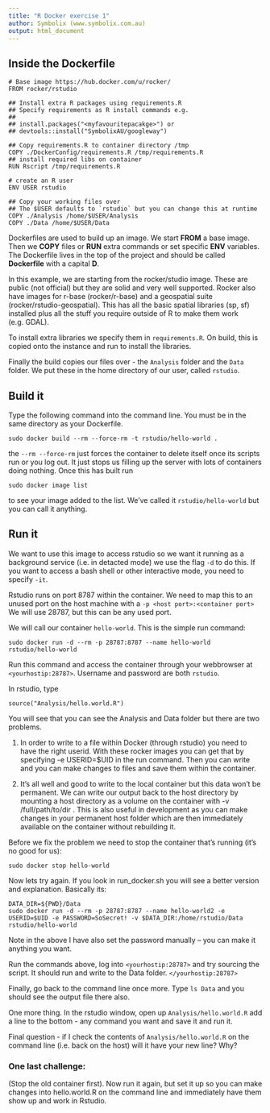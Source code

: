 ```yaml
---
title: "R Docker exercise 1"
author: Symbolix (www.symbolix.com.au)
output: html_document
---
```

## Inside the Dockerfile

    # Base image https://hub.docker.com/u/rocker/
    FROM rocker/rstudio
    
    ## Install extra R packages using requirements.R
    ## Specify requirements as R install commands e.g.
    ## 
    ## install.packages("<myfavouritepacakge>") or
    ## devtools::install("SymbolixAU/googleway")
    
    ## Copy requirements.R to container directory /tmp
    COPY ./DockerConfig/requirements.R /tmp/requirements.R 
    ## install required libs on container
    RUN Rscript /tmp/requirements.R
    
    # create an R user
    ENV USER rstudio
    
    ## Copy your working files over
    ## The $USER defaults to `rstudio` but you can change this at runtime
    COPY ./Analysis /home/$USER/Analysis
    COPY ./Data /home/$USER/Data


Dockerfiles are used to build up an image. We start **FROM** a base image. Then we **COPY** files or **RUN** extra commands or set specific **ENV** variables. The Dockerfile lives in the top of the project and should be called **Dockerfile** with a capital **D**.

In this example, we are starting from the rocker/studio image. These are public (not official) but they are solid and very well supported. Rocker also have images for r-base (rocker/r-base) and a geospatial suite (rocker/rstudio-geospatial). This has all the basic spatial libraries (sp, sf) installed plus all the stuff you require outside of R to make them work (e.g. GDAL). 

To install extra libraries we specify them in `requirements.R`. On build, this is copied onto the instance and run to install the libraries.

Finally the build copies our files over - the `Analysis` folder and the `Data` folder. We put these in the home directory of our user, called `rstudio`. 

## Build it

Type the following command into the command line. You must be in the same directory as your Dockerfile.

    sudo docker build --rm --force-rm -t rstudio/hello-world .

the `--rm --force-rm` just forces the container to delete itself once its scripts run or you log out. It just stops us filling up the server with lots of containers doing nothing. Once this has built run

    sudo docker image list

to see your image added to the list. We've called it `rstudio/hello-world` but you can call it anything.

## Run it

We want to use this image to access rstudio so we want it running as a background service (i.e. in detacted mode) we use the flag `-d` to do this. If you want to access a bash shell or other interactive mode, you need to specify `-it`.

Rstudio runs on port 8787 within the container. We need to map this to an unused port on the host machine with a `-p <host port>:<container port>` We will use 28787, but this can be any used port.

We will call our container `hello-world`. This is the simple run command:

    sudo docker run -d --rm -p 28787:8787 --name hello-world rstudio/hello-world

Run this command and access the container through your webbrowser at `<yourhostip:28787>`. Username and password are both `rstudio`. 

In rstudio, type

    source("Analysis/hello.world.R")

You will see that you can see the Analysis and Data folder but there are two problems. 

1. In order to write to a file within Docker (through rstudio) you need to have the right userid. With these rocker images you can get that by specifying -e USERID=$UID in the run command. Then you can write and you can make changes to files and save them within the container.

1. It's all well and good to write to the local container but this data won't be permanent. We can write our output back to the host directory by mounting a host directory as a volume on the container with -v /full/path/to/dir . This is also useful in development as you can make changes in your permanent host folder which are then immediately available on the container without rebuilding it.


Before we fix the problem we need to stop the container that's running (it's no good for us):

    sudo docker stop hello-world

Now lets try again. If you look in run_docker.sh you will see a better version and explanation. Basically its:

    DATA_DIR=${PWD}/Data
    sudo docker run -d --rm -p 28787:8787 --name hello-world2 -e USERID=$UID -e PASSWORD=SoSecret! -v $DATA_DIR:/home/rstudio/Data rstudio/hello-world

Note in the above I have also set the password manually -- you can make it anything you want.

Run the commands above, log into 
`<yourhostip:28787>` and try sourcing the script.  It should run and write to the Data folder.  `</yourhostip:28787>`

Finally, go back to the command line once more. Type `ls Data` and you should see the output file there also.

One more thing. In the rstudio window, open up `Analysis/hello.world.R` add a line to the bottom - any command you want and save it and run it. 

Final question - if I check the contents of `Analysis/hello.world.R` on the command line (i.e. back on the host) will it have your new line? Why?

### One last challenge:

(Stop the old container first). Now run it again, but set it up so you can make changes into hello.world.R on the command line and immediately have them show up and work in Rstudio.
